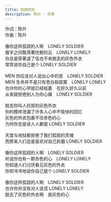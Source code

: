 ```yaml
---
title: 孤寂的兵
description: 陈升 - 风筝
---
```


作词：陈升<br />作曲：陈升<br /><br />像你这样孤寂的人啊　LONELY SOLDIER<br />眉宇之间飘荡著忧郁的云　LONELY LONELY<br />你总是穿著退了伍也不肯脱去的灰色外衣<br />常常说你自己是个 LONELY SOLDIER<br /><br />MEN 你应该对人说出心中的苦　LONELY SOLDIER<br />MEN 生命并不是只有苍白和寂寞　LONELY LONELY<br />也许你的心早就已经枯萎　在好久好久以前<br />从来就拒绝别人为你心痛　LONELY SOLDIER<br /><br />脱去你叫人抗拒的灰色外衣<br />你的模样泄漏了许多人心中不愉快的回忆<br />灰色的外衣包裹不住赤色的心<br />为何你总是说人人都是 LONELY SOLDIER<br /><br />天堂与地狱都拒绝了我们孤寂的灵魂<br />而原来人们总是喜欢对自己折磨 LONELY SOLDIER<br /><br />像你这样孤寂的人啊　LONELY SOLDIER<br />听说你也有一颗赤色的心　LONELY LONELY<br />你知道人们讨厌看见灰色的外衣<br />你却冷冷地说你自己是个 LONELY SOLDIER<br /><br />像你这样孤寂的人啊　LONELY SOLDIER<br />也许你并没有对人说谎 LONELY LONELY<br />脱去了灰色的外衣啊　是灰色的心